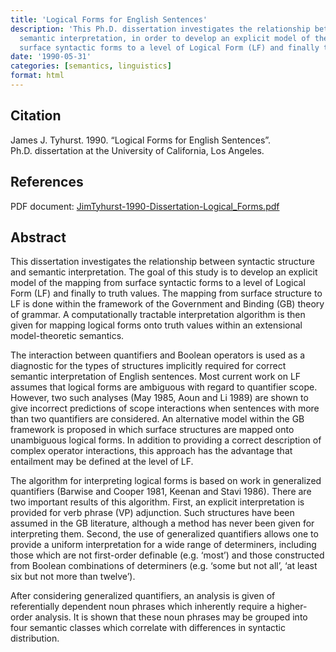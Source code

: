 ```yaml
---
title: 'Logical Forms for English Sentences'
description: 'This Ph.D. dissertation investigates the relationship between syntactic structure and
  semantic interpretation, in order to develop an explicit model of the mapping from
  surface syntactic forms to a level of Logical Form (LF) and finally to truth values.'
date: '1990-05-31'
categories: [semantics, linguistics]
format: html
---
```


## Citation

James J. Tyhurst. 1990.
"Logical Forms for English Sentences".
Ph.D. dissertation at the University of California, Los Angeles.

## References

PDF document: [JimTyhurst-1990-Dissertation-Logical_Forms.pdf](./JimTyhurst-1990-Dissertation-Logical_Forms.pdf)

## Abstract

This dissertation investigates the relationship between syntactic structure
and semantic interpretation. The goal of this study is to develop an explicit
model of the mapping from surface syntactic forms to a level of Logical Form
(LF) and finally to truth values. The mapping from surface structure to LF is
done within the framework of the Government and Binding (GB) theory of
grammar. A computationally tractable interpretation algorithm is then given
for mapping logical forms onto truth values within an extensional
model-theoretic semantics.

The interaction between quantifiers and Boolean operators is used as a
diagnostic for the types of structures implicitly required for correct
semantic interpretation of English sentences. Most current work on LF assumes
that logical forms are ambiguous with regard to quantifier scope. However,
two such analyses (May 1985, Aoun and Li 1989) are shown to give incorrect
predictions of scope interactions when sentences with more than two
quantifiers are considered. An alternative model within the GB framework is
proposed in which surface structures are mapped onto unambiguous logical
forms. In addition to providing a correct description of complex operator
interactions, this approach has the advantage that entailment may be defined
at the level of LF.

The algorithm for interpreting logical forms is based on work in generalized
quantifiers (Barwise and Cooper 1981, Keenan and Stavi 1986). There are two
important results of this algorithm. First, an explicit interpretation is
provided for verb phrase (VP) adjunction. Such structures have been assumed
in the GB literature, although a method has never been given for interpreting
them. Second, the use of generalized quantifiers allows one to provide a
uniform interpretation for a wide range of determiners, including those which
are not first-order definable (e.g. 'most') and those constructed from
Boolean combinations of determiners (e.g. 'some but not all', 'at least six
but not more than twelve').

After considering generalized quantifiers, an analysis is given of
referentially dependent noun phrases which inherently require a higher-order
analysis. It is shown that these noun phrases may be grouped into four
semantic classes which correlate with differences in syntactic distribution.
